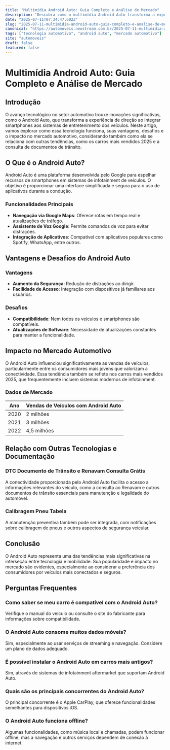 ```yaml
---
title: "Multimídia Android Auto: Guia Completo e Análise de Mercado"
description: "Descubra como o multimídia Android Auto transforma a experiência de direção, suas funcionalidades e impacto no mercado automotivo atual."
date: "2025-07-11T07:34:47.602Z"
slug: "2025-07-11-multimidia-android-auto-guia-completo-e-analise-de-mercado"
canonical: "https://automoveis.neostream.com.br/2025-07-11-multimidia-android-auto-guia-completo-e-analise-de-mercado"
tags: ["tecnologia automotiva", "android auto", "mercado automotivo"]
site: "automoveis"
draft: false
featured: false
---
```


# Multimídia Android Auto: Guia Completo e Análise de Mercado

## Introdução

O avanço tecnológico no setor automotivo trouxe inovações significativas, como o Android Auto, que transforma a experiência de direção ao integrar smartphones aos sistemas de entretenimento dos veículos. Neste artigo, vamos explorar como essa tecnologia funciona, suas vantagens, desafios e o impacto no mercado automotivo, considerando também como ela se relaciona com outras tendências, como os carros mais vendidos 2025 e a consulta de documentos de trânsito.

## O Que é o Android Auto?

Android Auto é uma plataforma desenvolvida pelo Google para espelhar recursos de smartphones em sistemas de infotainment de veículos. O objetivo é proporcionar uma interface simplificada e segura para o uso de aplicativos durante a condução.

### Funcionalidades Principais

- **Navegação via Google Maps**: Oferece rotas em tempo real e atualizações de tráfego.
- **Assistente de Voz Google**: Permite comandos de voz para evitar distrações.
- **Integração de Aplicativos**: Compatível com aplicativos populares como Spotify, WhatsApp, entre outros.

## Vantagens e Desafios do Android Auto

### Vantagens

- **Aumento da Segurança**: Redução de distrações ao dirigir.
- **Facilidade de Acesso**: Integração com dispositivos já familiares aos usuários.

### Desafios

- **Compatibilidade**: Nem todos os veículos e smartphones são compatíveis.
- **Atualizações de Software**: Necessidade de atualizações constantes para manter a funcionalidade.

## Impacto no Mercado Automotivo

O Android Auto influenciou significativamente as vendas de veículos, particularmente entre os consumidores mais jovens que valorizam a conectividade. Essa tendência também se reflete nos carros mais vendidos 2025, que frequentemente incluem sistemas modernos de infotainment.

### Dados de Mercado

| Ano | Vendas de Veículos com Android Auto |
|-----|------------------------------------|
| 2020 | 2 milhões                         |
| 2021 | 3 milhões                         |
| 2022 | 4,5 milhões                       |

## Relação com Outras Tecnologias e Documentação

### DTC Documento de Trânsito e Renavam Consulta Grátis

A conectividade proporcionada pelo Android Auto facilita o acesso a informações relevantes do veículo, como a consulta ao Renavam e outros documentos de trânsito essenciais para manutenção e legalidade do automóvel.

### Calibragem Pneu Tabela

A manutenção preventiva também pode ser integrada, com notificações sobre calibragem de pneus e outros aspectos de segurança veicular.

## Conclusão

O Android Auto representa uma das tendências mais significativas na interseção entre tecnologia e mobilidade. Sua popularidade e impacto no mercado são evidentes, especialmente ao considerar a preferência dos consumidores por veículos mais conectados e seguros.

## Perguntas Frequentes

### Como saber se meu carro é compatível com o Android Auto?
Verifique o manual do veículo ou consulte o site do fabricante para informações sobre compatibilidade.

### O Android Auto consome muitos dados móveis?
Sim, especialmente ao usar serviços de streaming e navegação. Considere um plano de dados adequado.

### É possível instalar o Android Auto em carros mais antigos?
Sim, através de sistemas de infotainment aftermarket que suportam Android Auto.

### Quais são os principais concorrentes do Android Auto?
O principal concorrente é o Apple CarPlay, que oferece funcionalidades semelhantes para dispositivos iOS.

### O Android Auto funciona offline?
Algumas funcionalidades, como música local e chamadas, podem funcionar offline, mas a navegação e outros serviços dependem de conexão à internet.